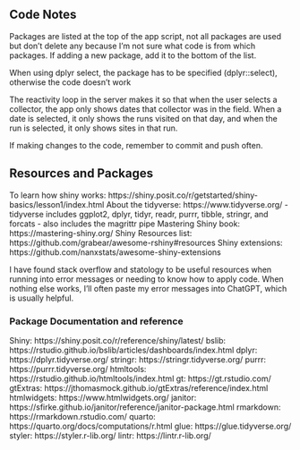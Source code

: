 ## Code Notes
Packages are listed at the top of the app script, not all packages are used but don't delete any because I'm not sure what code is from which packages. If adding a new package, add it to the bottom of the list. 

When using dplyr select, the package has to be specified (dplyr::select), otherwise the code doesn't work

The reactivity loop in the server makes it so that when the user selects a collector, the app only shows dates that collector was in the field. When a date is selected, it only shows the runs visited on that day, and when the run is selected, it only shows sites in that run.

If making changes to the code, remember to commit and push often. 

## Resources and Packages

To learn how shiny works: https://shiny.posit.co/r/getstarted/shiny-basics/lesson1/index.html
About the tidyverse: https://www.tidyverse.org/
  - tidyverse includes ggplot2, dplyr, tidyr, readr, purrr, tibble, stringr, and forcats
  - also includes the magrittr pipe
Mastering Shiny book: https://mastering-shiny.org/
Shiny Resources list: https://github.com/grabear/awesome-rshiny#resources
Shiny extensions: https://github.com/nanxstats/awesome-shiny-extensions

I have found stack overflow and statology to be useful resources when running into error messages or needing to know how to apply code. When nothing else works, I'll often paste my error messages into ChatGPT, which is usually helpful. 

### Package Documentation and reference
Shiny: https://shiny.posit.co/r/reference/shiny/latest/
bslib: https://rstudio.github.io/bslib/articles/dashboards/index.html
dplyr: https://dplyr.tidyverse.org/
stringr: https://stringr.tidyverse.org/
purrr: https://purrr.tidyverse.org/
htmltools: https://rstudio.github.io/htmltools/index.html
gt: https://gt.rstudio.com/
gtExtras: https://jthomasmock.github.io/gtExtras/reference/index.html
htmlwidgets: https://www.htmlwidgets.org/
janitor: https://sfirke.github.io/janitor/reference/janitor-package.html
rmarkdown: https://rmarkdown.rstudio.com/
quarto: https://quarto.org/docs/computations/r.html
glue: https://glue.tidyverse.org/
styler: https://styler.r-lib.org/
lintr: https://lintr.r-lib.org/
